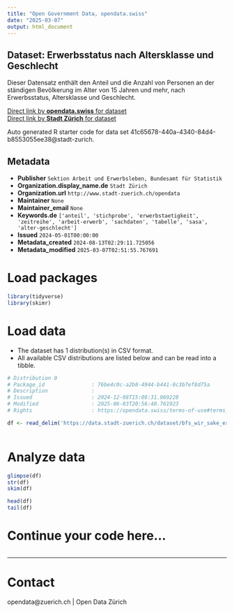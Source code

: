 ```yaml
---
title: "Open Government Data, opendata.swiss"
date: "2025-03-07"
output: html_document
---
```


## Dataset: Erwerbsstatus nach Altersklasse und Geschlecht

Dieser Datensatz enthält den Anteil und die Anzahl von Personen an der ständigen Bevölkerung im Alter von 15 Jahren und mehr, nach Erwerbsstatus, Altersklasse und Geschlecht.


[Direct link by **opendata.swiss** for dataset](https://opendata.swiss/de/dataset/erwerbsstatus-nach-altersklasse-und-geschlecht1)<br>
[Direct link by **Stadt Zürich** for dataset](https://data.stadt-zuerich.ch/dataset/bfs_wir_sake_erwerbsstatus_ak_geschl_od5017)

Auto generated R starter code for data set 41c65678-440a-4340-84d4-b8553055ee38@stadt-zurich.

## Metadata

- **Publisher** `Sektion Arbeit und Erwerbsleben, Bundesamt für Statistik`
- **Organization.display_name.de** `Stadt Zürich`
- **Organization.url** `http://www.stadt-zuerich.ch/opendata`
- **Maintainer** `None`
- **Maintainer_email** `None`
- **Keywords.de** `['anteil', 'stichprobe', 'erwerbstaetigkeit', 'zeitreihe', 'arbeit-erwerb', 'sachdaten', 'tabelle', 'sasa', 'alter-geschlecht']`
- **Issued** `2024-05-01T00:00:00`
- **Metadata_created** `2024-08-13T02:29:11.725056`
- **Metadata_modified** `2025-03-07T02:51:55.767691`


# Load packages

```r

library(tidyverse)
library(skimr)

```

# Load data

-   The dataset has 1 distribution(s) in CSV format.
-   All available CSV distributions are listed below and can be read into a tibble.

```r

# Distribution 0
# Package_id               : 76be4c0c-a2b8-4944-b441-8c3b7ef8d75a
# Description              : 
# Issued                   : 2024-12-08T15:08:31.069228
# Modified                 : 2025-06-03T20:56:40.761923
# Rights                   : https://opendata.swiss/terms-of-use#terms_open

df <- read_delim('https://data.stadt-zuerich.ch/dataset/bfs_wir_sake_erwerbsstatus_ak_geschl_od5017/download/WIR501OD5017.csv')



```

# Analyze data

```r

glimpse(df)
str(df)
skim(df)

head(df)
tail(df)

```

# Continue your code here...

```r

```

------------------------------------------------------------------------

# Contact

opendata@zuerich.ch | Open Data Zürich
